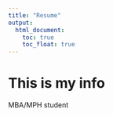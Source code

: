 ---
title: "Resume"
output: 
  html_document:
    toc: true
    toc_float: true
---

# This is my info

MBA/MPH student